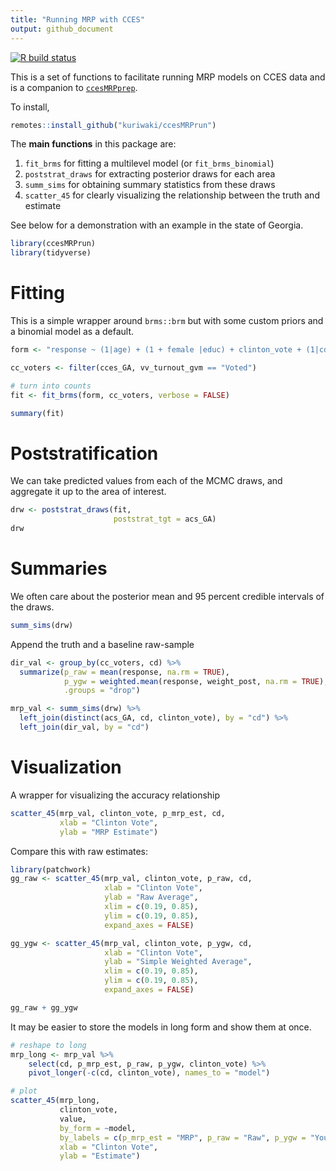 ```yaml
---
title: "Running MRP with CCES"
output: github_document
---
```


<!-- badges: start -->

[![R build status](https://github.com/kuriwaki/ccesMRPrun/workflows/R-CMD-check/badge.svg)](https://github.com/kuriwaki/ccesMRPrun/actions)

<!-- badges: end -->

This is a set of functions to facilitate running MRP models on CCES data and is a companion to [`ccesMRPprep`](www.shirokuriwaki.com/ccesMRPprep).

To install,

```r
remotes::install_github("kuriwaki/ccesMRPrun")
```

The **main functions** in this package are:

1.  `fit_brms` for fitting a multilevel model (or `fit_brms_binomial`)
2.  `poststrat_draws` for extracting posterior draws for each area
3.  `summ_sims` for obtaining summary statistics from these draws
4.  `scatter_45` for clearly visualizing the relationship between the truth and estimate

See below for a demonstration with an example in the state of Georgia.

```r
library(ccesMRPrun)
library(tidyverse)
```

# Fitting

This is a simple wrapper around `brms::brm` but with some custom priors and a binomial model as a default.

```r
form <- "response ~ (1|age) + (1 + female |educ) + clinton_vote + (1|cd)"

cc_voters <- filter(cces_GA, vv_turnout_gvm == "Voted")

# turn into counts
fit <- fit_brms(form, cc_voters, verbose = FALSE)

summary(fit)
```

# Poststratification

We can take predicted values from each of the MCMC draws, and aggregate it up to the area of interest.

```r
drw <- poststrat_draws(fit, 
                       poststrat_tgt = acs_GA)
drw
```

# Summaries

We often care about the posterior mean and 95 percent credible intervals of the draws.

```r
summ_sims(drw)
```

Append the truth and a baseline raw-sample

```r
dir_val <- group_by(cc_voters, cd) %>% 
  summarize(p_raw = mean(response, na.rm = TRUE),
            p_ygw = weighted.mean(response, weight_post, na.rm = TRUE), 
            .groups = "drop")

mrp_val <- summ_sims(drw) %>% 
  left_join(distinct(acs_GA, cd, clinton_vote), by = "cd") %>% 
  left_join(dir_val, by = "cd")
```

# Visualization

A wrapper for visualizing the accuracy relationship

```r
scatter_45(mrp_val, clinton_vote, p_mrp_est, cd,
           xlab = "Clinton Vote",
           ylab = "MRP Estimate")
```

Compare this with raw estimates:

```r
library(patchwork)
gg_raw <- scatter_45(mrp_val, clinton_vote, p_raw, cd,
                     xlab = "Clinton Vote",
                     ylab = "Raw Average",
                     xlim = c(0.19, 0.85),
                     ylim = c(0.19, 0.85), 
                     expand_axes = FALSE)

gg_ygw <- scatter_45(mrp_val, clinton_vote, p_ygw, cd,
                     xlab = "Clinton Vote",
                     ylab = "Simple Weighted Average",
                     xlim = c(0.19, 0.85),
                     ylim = c(0.19, 0.85),
                     expand_axes = FALSE)

gg_raw + gg_ygw
```

It may be easier to store the models in long form and show them at once.

```r
# reshape to long
mrp_long <- mrp_val %>% 
    select(cd, p_mrp_est, p_raw, p_ygw, clinton_vote) %>% 
    pivot_longer(-c(cd, clinton_vote), names_to = "model") 

# plot
scatter_45(mrp_long, 
           clinton_vote, 
           value, 
           by_form = ~model,
           by_labels = c(p_mrp_est = "MRP", p_raw = "Raw", p_ygw = "YouGov Weighted"),
           xlab = "Clinton Vote",
           ylab = "Estimate")
```
